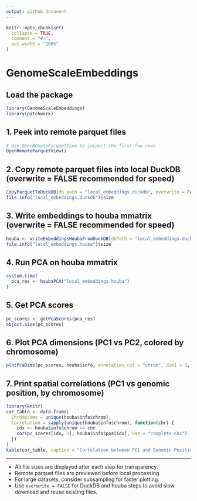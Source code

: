```yaml
---
output: github_document
---
```


```r
knitr::opts_chunk$set(
  collapse = TRUE,
  comment = "#>",
  out.width = "100%"
)
```

# GenomeScaleEmbeddings

## Load the package

```r
library(GenomeScaleEmbeddings)
library(patchwork)
```

## 1. Peek into remote parquet files

```r
# Use OpenRemoteParquetView to inspect the first few rows
OpenRemoteParquetView()
```

## 2. Copy remote parquet files into local DuckDB (overwrite = FALSE recommended for speed)

```r
CopyParquetToDuckDB(db_path = "local_embeddings.duckdb", overwrite = FALSE)
file.info("local_embeddings.duckdb")$size
```

## 3. Write embeddings to houba mmatrix (overwrite = FALSE recommended for speed)

```r
houba <- writeEmbeddingsHoubaFromDuckDB(dbPath = "local_embeddings.duckdb", overwrite = FALSE)
file.info("local_embeddings.houba")$size
```

## 4. Run PCA on houba mmatrix

```r
system.time(
  pca_res <- houbaPCA("local_embeddings.houba")
)
```

## 5. Get PCA scores

```r
pc_scores <- getPcaScores(pca_res)
object.size(pc_scores)
```

## 6. Plot PCA dimensions (PC1 vs PC2, colored by chromosome)

```r
plotPcaDims(pc_scores, houba$info, annotation_col = "chrom", dim1 = 1, dim2 = 2)
```

## 7. Print spatial correlations (PC1 vs genomic position, by chromosome)

```r
library(knitr)
cor_table <- data.frame(
  Chromosome = unique(houba$info$chrom),
  Correlation = sapply(unique(houba$info$chrom), function(chr) {
    idx <- houba$info$chrom == chr
    cor(pc_scores[idx, 1], houba$info$pos[idx], use = "complete.obs")
  })
)
kable(cor_table, caption = "Correlation between PC1 and Genomic Position by Chromosome")
```

---

- All file sizes are displayed after each step for transparency.
- Remote parquet files are previewed before local processing.
- For large datasets, consider subsampling for faster plotting.
- Use `overwrite = FALSE` for DuckDB and houba steps to avoid slow download and reuse existing files.
